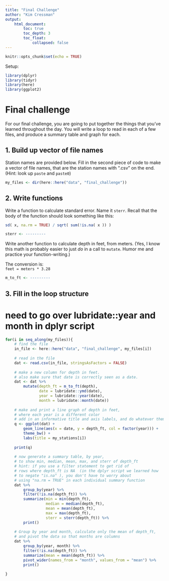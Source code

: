 ```yaml
---
title: "Final Challenge"
author: "Kim Cressman"
output: 
    html_document:
        toc: true
        toc_depth: 3
        toc_float:
            collapsed: false
---
```


```r
knitr::opts_chunk$set(echo = TRUE)
```

Setup:

```r
library(dplyr)
library(tidyr)
library(here)
library(ggplot2)
```



# Final challenge  

For our final challenge, you are going to put together the things that you've learned throughout the day. You will write a loop to read in each of a few files, and produce a summary table and graph for each.  


## 1. Build up vector of file names

Station names are provided below. Fill in the second piece of code to make a vector of file names, that are the station names with ".csv" on the end. (Hint: look up `paste` and `paste0`)    

```r
my_files <- dir(here::here("data", "final_challenge"))
```



## 2. Write functions  

Write a function to calculate standard error. Name it `sterr`. Recall that the body of the function should look something like this:  

```r
sd( x, na.rm = TRUE) / sqrt( sum(!is.na( x )) )

sterr <- ---------
```

Write another function to calculate depth in feet, from meters. (Yes, I know this math is probably easier to just *do* in a call to `mutate`. Humor me and practice your function-writing.) 

The conversion is:  
`feet = meters * 3.28`  

```r
m_to_ft <- ---------
```



## 3. Fill in the loop structure  

# need to go over lubridate::year and month in dplyr script

```r
for(i in seq_along(my_files)){
    # find the file
    in_file <- here::here("data", "final_challenge", my_files[i])
    
    # read in the file
    dat <- read.csv(in_file, stringsAsFactors = FALSE)
    
    # make a new column for depth in feet. 
    # also make sure that date is correctly seen as a date.
    dat <- dat %>% 
        mutate(depth_ft = m_to_ft(depth),
               date = lubridate::ymd(date),
               year = lubridate::year(date),
               month = lubridate::month(date))
    
    # make and print a line graph of depth in feet, 
    # where each year is a different color 
    # add in an informative title and axis labels, and do whatever theme/colors you want
    q <- ggplot(dat) +
        geom_line(aes(x = date, y = depth_ft, col = factor(year))) +
        theme_bw() +
        labs(title = my_stations[i])
    
    print(q)
    
    # now generate a summary table, by year,
    # to show min, median, mean, max, and sterr of depth_ft
    # hint: if you use a filter statement to get rid of 
    # rows where depth_ft is NA  (in the dplyr script we learned how
    # to negate "is.na" ), you don't have to worry about
    # using "na.rm = TRUE" in each individual summary function
    dat %>% 
        group_by(year) %>% 
        filter(!is.na(depth_ft)) %>% 
        summarize(min = min(depth_ft),
                  median = median(depth_ft),
                  mean = mean(depth_ft),
                  max = max(depth_ft),
                  sterr = sterr(depth_ft)) %>% 
        print()
    
    # Group by year and month, calculate only the mean of depth_ft,
    # and pivot the data so that months are columns
    dat %>% 
        group_by(year, month) %>% 
        filter(!is.na(depth_ft)) %>% 
        summarize(mean = mean(depth_ft)) %>% 
        pivot_wider(names_from = "month", values_from = "mean") %>% 
        print()
        
}
```


